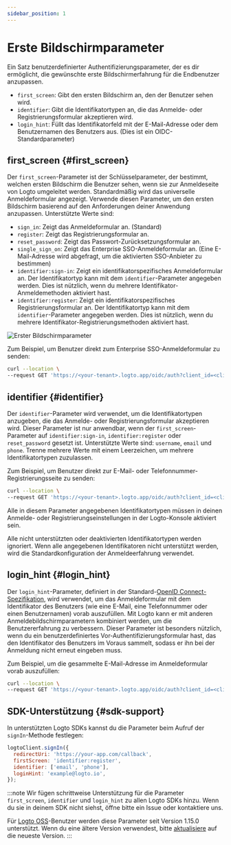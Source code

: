 ```yaml
---
sidebar_position: 1
---
```



# Erste Bildschirmparameter

Ein Satz benutzerdefinierter Authentifizierungsparameter, der es dir ermöglicht, die gewünschte erste Bildschirmerfahrung für die Endbenutzer anzupassen.

- `first_screen`: Gibt den ersten Bildschirm an, den der Benutzer sehen wird.
- `identifier`: Gibt die Identifikatortypen an, die das Anmelde- oder Registrierungsformular akzeptieren wird.
- `login_hint`: Füllt das Identifikatorfeld mit der E-Mail-Adresse oder dem Benutzernamen des Benutzers aus. (Dies ist ein OIDC-Standardparameter)

## first_screen \{#first_screen}

Der `first_screen`-Parameter ist der Schlüsselparameter, der bestimmt, welchen ersten Bildschirm die Benutzer sehen, wenn sie zur Anmeldeseite von Logto umgeleitet werden. Standardmäßig wird das universelle Anmeldeformular angezeigt. Verwende diesen Parameter, um den ersten Bildschirm basierend auf den Anforderungen deiner Anwendung anzupassen. Unterstützte Werte sind:

- `sign_in`: Zeigt das Anmeldeformular an. (Standard)
- `register`: Zeigt das Registrierungsformular an.
- `reset_password`: Zeigt das Passwort-Zurücksetzungsformular an.
- `single_sign_on`: Zeigt das Enterprise SSO-Anmeldeformular an. (Eine E-Mail-Adresse wird abgefragt, um die aktivierten SSO-Anbieter zu bestimmen)
- `identifier:sign-in`: Zeigt ein identifikatorspezifisches Anmeldeformular an. Der Identifikatortyp kann mit dem `identifier`-Parameter angegeben werden. Dies ist nützlich, wenn du mehrere Identifikator-Anmeldemethoden aktiviert hast.
- `identifier:register`: Zeigt ein identifikatorspezifisches Registrierungsformular an. Der Identifikatortyp kann mit dem `identifier`-Parameter angegeben werden. Dies ist nützlich, wenn du mehrere Identifikator-Registrierungsmethoden aktiviert hast.

<img src={firstScreenParameterImage} alt="Erster Bildschirmparameter" />

Zum Beispiel, um Benutzer direkt zum Enterprise SSO-Anmeldeformular zu senden:

```sh
curl --location \
--request GET 'https://<your-tenant>.logto.app/oidc/auth?client_id=<client_id>&...&first_screen=single_sign_on'
```

## identifier \{#identifier}

Der `identifier`-Parameter wird verwendet, um die Identifikatortypen anzugeben, die das Anmelde- oder Registrierungsformular akzeptieren wird. Dieser Parameter ist nur anwendbar, wenn der `first_screen`-Parameter auf `identifier:sign-in`, `identifier:register` oder `reset_password` gesetzt ist. Unterstützte Werte sind: `username`, `email` und `phone`. Trenne mehrere Werte mit einem Leerzeichen, um mehrere Identifikatortypen zuzulassen.

Zum Beispiel, um Benutzer direkt zur E-Mail- oder Telefonnummer-Registrierungsseite zu senden:

```sh
curl --location \
--request GET 'https://<your-tenant>.logto.app/oidc/auth?client_id=<client_id>&...&first_screen=identifier:register&identifier=email phone'
```

Alle in diesem Parameter angegebenen Identifikatortypen müssen in deinen Anmelde- oder Registrierungseinstellungen in der Logto-Konsole aktiviert sein.

Alle nicht unterstützten oder deaktivierten Identifikatortypen werden ignoriert. Wenn alle angegebenen Identifikatoren nicht unterstützt werden, wird die Standardkonfiguration der Anmeldeerfahrung verwendet.

## login_hint \{#login_hint}

Der `login_hint`-Parameter, definiert in der Standard-[OpenID Connect-Spezifikation](https://openid.net/specs/openid-connect-core-1_0.html#AuthorizationEndpoint), wird verwendet, um das Anmeldeformular mit dem Identifikator des Benutzers (wie eine E-Mail, eine Telefonnummer oder einen Benutzernamen) vorab auszufüllen. Mit Logto kann er mit anderen Anmeldebildschirmparametern kombiniert werden, um die Benutzererfahrung zu verbessern. Dieser Parameter ist besonders nützlich, wenn du ein benutzerdefiniertes Vor-Authentifizierungsformular hast, das den Identifikator des Benutzers im Voraus sammelt, sodass er ihn bei der Anmeldung nicht erneut eingeben muss.

Zum Beispiel, um die gesammelte E-Mail-Adresse im Anmeldeformular vorab auszufüllen:

```sh
curl --location \
--request GET 'https://<your-tenant>.logto.app/oidc/auth?client_id=<client_id>&...&first_screen=identifier:sign_in&identifier=email&login_hint=example@logto.io
```

## SDK-Unterstützung \{#sdk-support}

In unterstützten Logto SDKs kannst du die Parameter beim Aufruf der `signIn`-Methode festlegen:

```javascript
logtoClient.signIn({
  redirectUri: 'https://your-app.com/callback',
  firstScreen: 'identifier:register',
  identifier: ['email', 'phone'],
  loginHint: 'example@logto.io',
});
```

:::note
Wir fügen schrittweise Unterstützung für die Parameter `first_screen`, `identifier` und `login_hint` zu allen Logto SDKs hinzu. Wenn du sie in deinem SDK nicht siehst, öffne bitte ein Issue oder kontaktiere uns.

Für [Logto OSS](/logto-oss)-Benutzer werden diese Parameter seit Version 1.15.0 unterstützt. Wenn du eine ältere Version verwendest, bitte [aktualisiere](/logto-oss/upgrading-oss-version) auf die neueste Version.
:::
